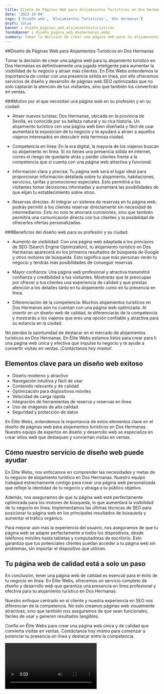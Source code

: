 ```yaml
---
title: Diseño de Páginas Web para Alojamientos Turísticos en Dos Hermanas
date: '2023-10-04'
tags: ['Diseño web', 'Alojamientos Turísticos', 'Dos Hermanas']
draft: false
banner : diseño_paginas_web_alojamientosturísticos
fondoBanner : diseño_pagina_web_doshermanas.webp
summary: Tomar la decisión de crear una página web para tu alojamiento turístico en Dos Hermanas es definitivamente una jugada inteligente para aumentar la visibilidad de tu negocio y atraer más clientes. En Élite Webs entendemos la importancia de contar con una presencia sólida en línea, por ello ofrecemos servicios de diseño y desarrollo de páginas web SEO optimizadas que no solo captarán la atención de tus visitantes, sino que también los convertirán en ventas.
---
```


##Diseño de Páginas Web para Alojamientos Turísticos en Dos Hermanas

Tomar la decisión de crear una página web para tu alojamiento turístico en Dos Hermanas es definitivamente una jugada inteligente para aumentar la visibilidad de tu negocio y atraer más clientes. En Élite Webs entendemos la importancia de contar con una presencia sólida en línea, por ello ofrecemos servicios de diseño y desarrollo de páginas web SEO optimizadas que no solo captarán la atención de tus visitantes, sino que también los convertirán en ventas.

###Motivo por el que necesitan una página web en su profesión y en su ciudad:

- Atraer nuevos turistas: Dos Hermanas, ubicada en la provincia de Sevilla, es conocida por su belleza natural y su rica historia. Un alojamiento turístico con una página web bien diseñada y fácil de usar aumentará la exposición de tu negocio y te ayudará a atraer a aquellos viajeros interesados en descubrir esta hermosa ciudad.

- Competencia en línea: En la era digital, la mayoría de los viajeros buscan su alojamiento en línea. Si no tienes una presencia sólida en internet, corres el riesgo de quedarte atrás y perder clientes frente a la competencia que sí cuenta con una página web atractiva y funcional.

- Información clara y precisa: Tu página web será el lugar ideal para proporcionar información detallada sobre tu alojamiento, habitaciones, servicios, tarifas y promociones especiales. Esto permitirá a los visitantes tomar decisiones informadas y aumentará las posibilidades de que elijan tu establecimiento sobre otros.

- Reservas directas: Al integrar un sistema de reservas en tu página web, podrás permitir a los clientes reservar directamente sin necesidad de intermediarios. Esto no solo te ahorrará comisiones, sino que también permitirá una comunicación directa con tus clientes y la posibilidad de ofrecerles ofertas personalizadas.

###Beneficios del diseño web para su profesión y su ciudad:

- Aumento de visibilidad: Con una página web adaptada a los principios de SEO (Search Engine Optimization), tu alojamiento turístico en Dos Hermanas aparecerá en los primeros resultados de búsqueda de Google y otros motores de búsqueda. Esto significa que más personas verán tu negocio y tendrás más posibilidades de conseguir reservas.

- Mayor confianza: Una página web profesional y atractiva transmitirá confianza y credibilidad a tus visitantes. Mostrarás que te preocupas por ofrecer a tus clientes una experiencia de calidad y que prestas atención a los detalles tanto en tu alojamiento como en tu presencia en línea.

- Diferenciación de la competencia: Muchos alojamientos turísticos en Dos Hermanas aún no cuentan con una página web optimizada. Al invertir en un diseño web de calidad, te diferenciarás de la competencia y mostrarás a los viajeros que eres una opción confiable y atractiva para su estancia en la ciudad.

No pierdas la oportunidad de destacar en el mercado de alojamientos turísticos en Dos Hermanas. En Élite Webs estamos listos para crear para ti una página web única y efectiva que impulse tu negocio y te ayude a convertir visitas en ventas. ¡Contáctanos hoy mismo!

<GifSeo />

<Cta />

## Elementos clave para un diseño web exitoso

- Diseño moderno y atractivo
- Navegación intuitiva y fácil de usar
- Contenido relevante y de calidad
- Optimización para dispositivos móviles
- Velocidad de carga rápida
- Integración de herramientas de reserva y reservas en línea
- Uso de imágenes de alta calidad
- Seguridad y protección de datos

En Élite Webs, entendemos la importancia de estos elementos clave en el diseño de páginas web para alojamientos turísticos en Dos Hermanas. Nuestro equipo de expertos en diseño y desarrollo web se especializa en crear sitios web que destaquen y conviertan visitas en ventas.

## Cómo nuestro servicio de diseño web puede ayudar

En Élite Webs, nos enfocamos en comprender las necesidades y metas de tu negocio de alojamiento turístico en Dos Hermanas. Nuestro equipo trabajará estrechamente contigo para crear una página web personalizada que refleje la identidad de tu negocio y atraiga a tu público objetivo.

Además, nos aseguramos de que tu página web esté perfectamente optimizada para los motores de búsqueda, lo que aumentará la visibilidad de tu negocio en línea. Implementamos las últimas técnicas de SEO para posicionar tu página web en los principales resultados de búsqueda y aumentar el tráfico orgánico.

Para mejorar aún más la experiencia del usuario, nos aseguramos de que tu página web se adapte perfectamente a todos los dispositivos, desde teléfonos móviles hasta tabletas y computadoras de escritorio. Esto garantiza que tus potenciales clientes puedan acceder a tu página web sin problemas, sin importar el dispositivo que utilicen.

## Tu página web de calidad está a solo un paso

En conclusión, tener una página web de calidad es esencial para el éxito de tu negocio en línea. En Élite Webs, ofrecemos un servicio completo de diseño y desarrollo web que garantiza una presencia en línea profesional y efectiva para tu alojamiento turístico en Dos Hermanas.

Nuestro enfoque centrado en el cliente y nuestra experiencia en SEO nos diferencian de la competencia. No solo creamos páginas web visualmente atractivas, sino que también nos aseguramos de que sean funcionales, fáciles de usar y generen resultados tangibles.

Confía en Élite Webs para crear una página web única y de calidad que convierta visitas en ventas. Contáctanos hoy mismo para comenzar a potenciar tu presencia en línea y destacar entre la competencia.

<Video />

<CtaBot job='Alojamientos Turísticos' city='Dos Hermanas'/>

<Gmaps query='Dos Hermanas+españa+maps' />